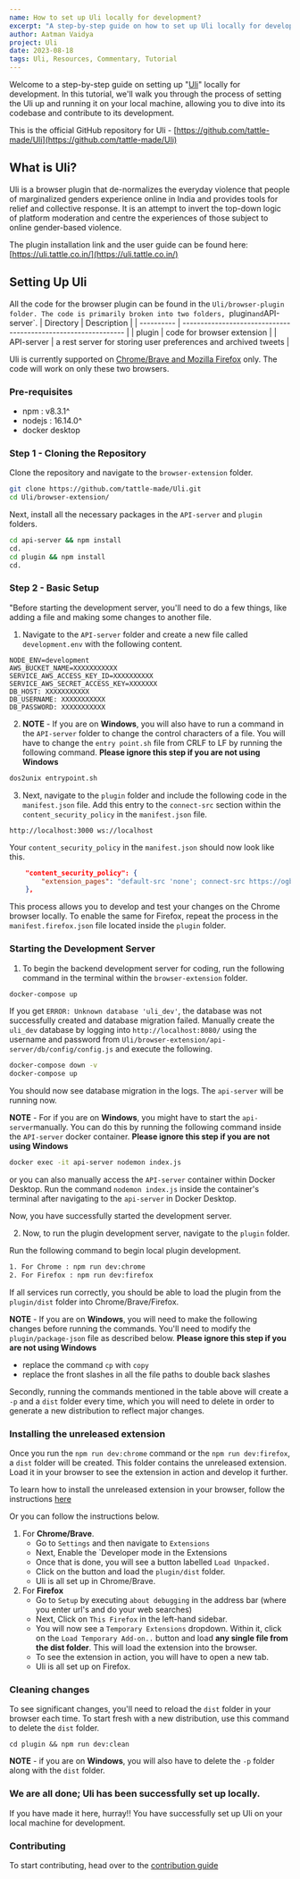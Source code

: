 ```yaml
---
name: How to set up Uli locally for development?
excerpt: "A step-by-step guide on how to set up Uli locally for development and programming."
author: Aatman Vaidya
project: Uli
date: 2023-08-18
tags: Uli, Resources, Commentary, Tutorial
---
```


Welcome to a step-by-step guide on setting up "[Uli](https://uli.tattle.co.in/)" locally for development. In this tutorial, we'll walk you through the process of setting the Uli up and running it on your local machine, allowing you to dive into its codebase and contribute to its development.

This is the official GitHub repository for Uli - [https://github.com/tattle-made/Uli](https://github.com/tattle-made/Uli)

## What is Uli?
Uli is a browser plugin that de-normalizes the everyday violence that people of marginalized genders experience online in India and provides tools for relief and collective response. It is an attempt to invert the top-down logic of platform moderation and centre the experiences of those subject to online gender-based violence. 

The plugin installation link and the user guide can be found here: [https://uli.tattle.co.in/](https://uli.tattle.co.in/)

## Setting Up Uli
All the code for the browser plugin can be found in the `Uli/browser-plugin folder.
The code is primarily broken into two folders, `plugin` and `API-server`. 
| Directory  | Description                                                    |
| ---------- | -------------------------------------------------------------- |
| plugin     | code for browser extension                                     |
| API-server | a rest server for storing user preferences and archived tweets |

Uli is currently supported on <u>Chrome/Brave and Mozilla Firefox</u> only. The code will work on only these two browsers. 
### Pre-requisites
- npm : v8.3.1^
- nodejs : 16.14.0^
- docker desktop

### Step 1 - Cloning the Repository
Clone the repository and navigate to the `browser-extension` folder.
```sh
git clone https://github.com/tattle-made/Uli.git
cd Uli/browser-extension/
```
Next, install all the necessary packages in the `API-server` and `plugin` folders. 
```sh
cd api-server && npm install
cd.
cd plugin && npm install
cd.
```
### Step 2 -  Basic Setup
"Before starting the development server, you'll need to do a few things, like adding a file and making some changes to another file.
1. Navigate to the `API-server` folder and create a new file called `development.env` with the following content.
```
NODE_ENV=development
AWS_BUCKET_NAME=XXXXXXXXXXX
SERVICE_AWS_ACCESS_KEY_ID=XXXXXXXXXX
SERVICE_AWS_SECRET_ACCESS_KEY=XXXXXXX
DB_HOST: XXXXXXXXXXX
DB_USERNAME: XXXXXXXXXXX
DB_PASSWORD: XXXXXXXXXXX
```
2. **NOTE** - If you are on **Windows**, you will also have to run a command in the `API-server` folder to change the control characters of a file. You will have to change the `entry point.sh` file from CRLF to LF by running the following command. 
**Please ignore this step if you are not using Windows**
```sh
dos2unix entrypoint.sh
```
3. Next, navigate to the `plugin` folder and include the following code in the `manifest.json` file. Add this entry to the `connect-src` section within the `content_security_policy` in the `manifest.json` file.
```
http://localhost:3000 ws://localhost
```
Your `content_security_policy` in the `manifest.json` should now look like this. 
```json
    "content_security_policy": {
        "extension_pages": "default-src 'none'; connect-src https://ogbv-plugin.tattle.co.in/ https://uli-media.tattle.co.in/; font-src https://fonts.gstatic.com; object-src 'none'; script-src 'self'; style-src https://fonts.googleapis.com 'self' 'unsafe-inline'; img-src https://uli-media.tattle.co.in/; base-uri 'none'; form-action 'none'; frame-ancestors 'none'; report-uri 'none';"
    },
```
This process allows you to develop and test your changes on the Chrome browser locally. To enable the same for Firefox, repeat the process in the `manifest.firefox.json` file located inside the `plugin` folder.

### Starting the Development Server
1. To begin the backend development server for coding, run the following command in the terminal within the `browser-extension` folder. 
```sh
docker-compose up
```
If you get `ERROR: Unknown database 'uli_dev'`, the database was not successfully created and database migration failed. Manually create the `uli_dev` database by logging into `http://localhost:8080/` using the username and password from `Uli/browser-extension/api-server/db/config/config.js` and execute the following.
```sh
docker-compose down -v
docker-compose up
```
You should now see database migration in the logs. The `api-server` will be running now.

**NOTE** - For if you are on **Windows**, you might have to start the `api-server`manually. You can do this by running the following command inside the `API-server` docker container. 
**Please ignore this step if you are not using Windows**
```sh
docker exec -it api-server nodemon index.js
```
or you can also manually access the `API-server` container within Docker Desktop. Run the command `nodemon index.js` inside the container's terminal after navigating to the `api-server` in Docker Desktop. 

Now, you have successfully started the development server. 

2. Now, to run the plugin development server, navigate to the `plugin` folder.

Run the following command to begin local plugin development. 
```sh
1. For Chrome : npm run dev:chrome
2. For Firefox : npm run dev:firefox
```
If all services run correctly, you should be able to load the plugin from the `plugin/dist` folder into Chrome/Brave/Firefox.

**NOTE** - If you are on **Windows**, you will need to make the following changes before running the commands. You'll need to modify the `plugin/package-json` file as described below.
**Please ignore this step if you are not using Windows**
- replace the command `cp` with `copy`
- replace the front slashes in all the file paths to double back slashes

Secondly, running the commands mentioned in the table above will create a `-p` and a `dist` folder every time, which you will need to delete in order to generate a new distribution to reflect major changes.

### Installing the unreleased extension
Once you run the `npm run dev:chrome` command or the `npm run dev:firefox`, a `dist` folder will be created. This folder contains the unreleased extension. Load it in your browser to see the extension in action and develop it further. 

To learn how to install the unreleased extension in your browser, follow the instructions [here](https://webkul.com/blog/how-to-install-the-unpacked-extension-in-chrome/)

Or you can follow the instructions below. 
1. For **Chrome/Brave**.
   * Go to `Settings` and then navigate to `Extensions`
   * Next, Enable the `Developer mode in the Extensions
   * Once that is done, you will see a button labelled `Load Unpacked.`
   * Click on the button and load the `plugin/dist` folder. 
   * Uli is all set up in Chrome/Brave. 
2. For **Firefox**
   * Go to `Setup` by executing `about debugging` in the address bar (where you enter url's and do your web searches)
   * Next, Click on `This Firefox` in the left-hand sidebar. 
   * You will now see a `Temporary Extensions` dropdown. Within it, click on the `Load Temporary Add-on..` button and load **any single file from the dist folder**. This will load the extension into the browser. 
   * To see the extension in action, you will have to open a new tab. 
   * Uli is all set up on Firefox. 

### Cleaning changes
To see significant changes, you'll need to reload the `dist` folder in your browser each time. To start fresh with a new distribution, use this command to delete the `dist` folder. 
```
cd plugin && npm run dev:clean
```
**NOTE** - if you are on **Windows**, you will also have to delete the `-p` folder along with the `dist` folder. 

### We are all done; Uli has been successfully set up locally. 
If you have made it here, hurray!! You have successfully set up Uli on your local machine for development. 

### Contributing
To start contributing, head over to the [contribution guide](https://github.com/tattle-made/Uli/blob/main/browser-extension/CONTRIBUTING.md)





